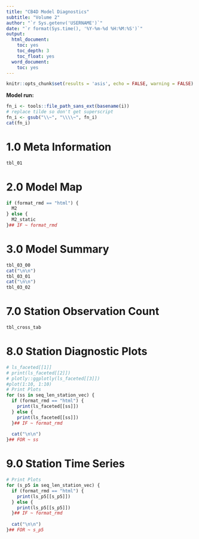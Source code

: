```yaml
---
title: "CB4D Model Diagnostics"
subtitle: "Volume 2"
author: "`r Sys.getenv('USERNAME')`"
date: "`r format(Sys.time(), '%Y-%m-%d %H:%M:%S')`"
output:
  html_document:
    toc: yes
    toc_depth: 3
    toc_float: yes
  word_document:
    toc: yes
---
```

```r
knitr::opts_chunk$set(results = 'asis', echo = FALSE, warning = FALSE)
```

**Model run:**
```r
fn_i <- tools::file_path_sans_ext(basename(i))
# replace tilde so don't get superscript
fn_i <- gsub("\\~", "\\\\~", fn_i)
cat(fn_i)
```

# 1.0 Meta Information
```r
tbl_01
```

# 2.0 Model Map
```r
if (format_rmd == "html") {
  M2
} else {
  M2_static
}## IF ~ format_rmd
```

# 3.0 Model Summary
```r
tbl_03_00
cat("\n\n")
tbl_03_01
cat("\n\n")
tbl_03_02
```

# 7.0 Station Observation Count
```r
tbl_cross_tab
```

# 8.0 Station Diagnostic Plots
```r

# ls_faceted[[1]]
# print(ls_faceted[[2]])
# plotly::ggplotly(ls_faceted[[3]])
#plot(1:10, 1:10)
# Print Plots
for (ss in seq_len_station_vec) {
  if (format_rmd == "html") {
    print(ls_faceted[[ss]])
  } else {
    print(ls_faceted[[ss]])
  }## IF ~ format_rmd
  
  cat("\n\n")
}## FOR ~ ss

```

# 9.0 Station Time Series
```r
# Print Plots
for (s_p5 in seq_len_station_vec) {
  if (format_rmd == "html") {
    print(ls_p5[[s_p5]])
  } else {
    print(ls_p5[[s_p5]])
  }## IF ~ format_rmd
  
  cat("\n\n")
}## FOR ~ s_p5
```


